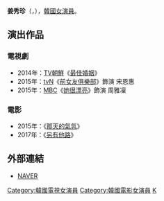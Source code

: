 {{藝人
|姓名 = 姜秀珍
|類型 = 女演員
|圖片 =
|圖片尺寸 = 
|圖片簡介 = 
|本名 = 
|外文名 = 강수진
|外文 = ko
|羅馬拼音 = Kang Soo Jin
|英文名 =
|暱稱 =
|其他藝名 = 
|國籍 = {{KOR}}
|出生日期 = 
|出生地點 = 
|宗教信仰 = 
|語言 = [[韓語|韓語]]
|職業 = [[演員|演員]]
|教育程度 = 
|出道作品 = 
|出道日期 = 2014年
|代表作品 = 
|活躍年代 =
|唱片公司 = 
|經紀公司 =
|相關團體 = 
|網站 = 
}}

'''姜秀珍'''（{{lang-ko|'''강수진'''}}，），[[韓國|韓國]][[女演員|女演員]]。

== 演出作品 ==
=== 電視劇 ===
*2014年：[[TV朝鮮|TV朝鮮]]《[[最佳婚姻|最佳婚姻]]》
*2015年：[[tvN|tvN]]《[[前女友俱樂部|前女友俱樂部]]》飾演 宋恩惠
*2015年：[[文化廣播_(韓國)|MBC]]《[[她很漂亮_(韓國電視劇)|她很漂亮]]》飾演 周雅凜

=== 電影 ===
*2015年：《[[那天的氣氛|那天的氣氛]]》
*2017年：《[[另有他路|另有他路]]》

== 外部連結 ==
*[http://people.search.naver.com/search.naver?where=nexearch&sm=tab_ppn&query=%EA%B0%95%EC%88%98%EC%A7%84&os=2468042&ie=utf8&key=PeopleService NAVER] {{Wayback|url=http://people.search.naver.com/search.naver?where=nexearch&sm=tab_ppn&query=%EA%B0%95%EC%88%98%EC%A7%84&os=2468042&ie=utf8&key=PeopleService |date=20160304111907 }}
{{DEFAULTSORT: Kang Su Jin}}
[[Category:韓國電視女演員|Category:韓國電視女演員]]
[[Category:韓國電影女演員|Category:韓國電影女演員]]
[[Category:姜姓|K]]